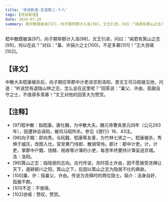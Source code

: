 ```yaml
---
title: '世说新语-言语第二-十八'
tags: [世说新语]
date: 2024-07-20
summary: 嵇中散既被诛[97]，向子期举郡计入洛[98]，文王引进，问曰：“闻君有箕山之志[99]，何以在此？
---
```


嵇中散既被诛[97]，向子期举郡计入洛[98]，文王引进，问曰：“闻君有箕山之志[99]，何以在此？”对曰：“巢、许狷介之士[100]，不足多慕[101]！”王大咨嗟[102]。

## 【译文】

中散大夫嵇康被杀后，向子期应举郡中计吏进京到洛阳，晋文王司马昭接见他，问道：“听说您有退隐山林之志，怎么会在这里呢？”回答说：“巢父、许由，孤傲自守之士，不值得多羡慕！”文王对他的回答大为赞赏。

## 【注释】

- [97]嵇中散：指嵇康。康仕魏，为中散大夫。魏元帝曹奂景元四年（公元263年），因遭钟会诬陷，被司马昭所杀。参见《德行》16、43注。
- [98]向子期：即向秀。与阮籍、嵇康等友善，为竹林七贤之一。嵇康被杀，秀惧于威压，改图入仕。官至黄门侍郎、散骑常侍。郡计：郡中计吏。计，计吏，掌郡中户籍、钱粮、税收等计簿的小吏，每至年终要持计簿呈送京城。洛：洛阳。
- [99]箕山之志：指隐居的志向。古代传说，尧时高士许由，因不愿接受尧禅让天下，遁耕颍川之阳，箕山之下，后因以箕山之志为隐居不仕的典故。
- [100]巢、许：指巢父、许由。传说为尧舜时的两位隐士。狷介：洁身自好、孤傲不群。
- [101]不足：不值得。
- [102]咨嗟：赞叹，赞赏。
